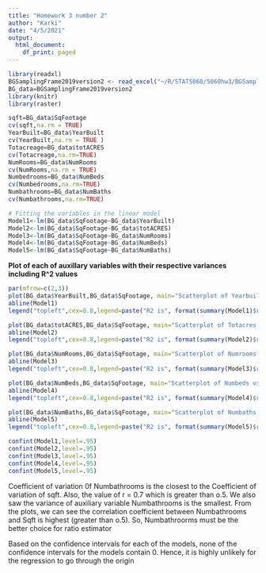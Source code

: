 ---
title: "Homework 3 number 2"
author: "Karki"
date: "4/5/2021"
output:
  html_document:
    df_print: paged
---

```{r, include=FALSE}
library(readxl)
BGSamplingFrame2019version2 <- read_excel("~/R/STAT5060/5060hw3/BGSamplingFrame2019version2.xlsx")
BG_data=BGSamplingFrame2019version2
library(knitr)
library(raster)
```
```{r}
sqft=BG_data$SqFootage
cv(sqft,na.rm = TRUE)
YearBuilt=BG_data$YearBuilt
cv(YearBuilt,na.rm = TRUE )
Totacreage=BG_data$totACRES
cv(Totacreage,na.rm=TRUE)
NumRooms=BG_data$NumRooms
cv(NumRooms,na.rm = TRUE)
Numbedrooms=BG_data$NumBeds
cv(Numbedrooms,na.rm=TRUE)
Numbathrooms=BG_data$NumBaths
cv(Numbathrooms,na.rm=TRUE)
```


```{r}
# Fitting the variables in the linear model
Model1<-lm(BG_data$SqFootage~BG_data$YearBuilt)
Model2<-lm(BG_data$SqFootage~BG_data$totACRES)
Model3<-lm(BG_data$SqFootage~BG_data$NumRooms)
Model4<-lm(BG_data$SqFootage~BG_data$NumBeds)
Model5<-lm(BG_data$SqFootage~BG_data$NumBaths)


```
**Plot of each of auxillary variables with their respective variances including R^2 values**
```{r}
par(mfrow=c(2,3))
plot(BG_data$YearBuilt,BG_data$SqFootage, main="Scatterplot of Yearbuilt vs.Sqft")
abline(Model1) 
legend("topleft",cex=0.8,legend=paste("R2 is", format(summary(Model1)$r.squared,digits=6), "var is ",var(BGSamplingFrame2019version2$YearBuilt)))

plot(BG_data$totACRES,BG_data$SqFootage, main="Scatterplot of Totacres vs.Sqft")
abline(Model2) 
legend("topleft",cex=0.8,legend=paste("R2 is", format(summary(Model2)$r.squared,digits=6),"var is", var(BGSamplingFrame2019version2$totACRES)))

plot(BG_data$NumRooms,BG_data$SqFootage, main="Scatterplot of Numrooms vs.Sqft")
abline(Model3) 
legend("topleft",cex=0.8,legend=paste("R2 is", format(summary(Model3)$r.squared,digits=6),"var is", var(BGSamplingFrame2019version2$NumRooms)))

plot(BG_data$NumBeds,BG_data$SqFootage, main="Scatterplot of Numbeds vs.Sqft")
abline(Model4) 
legend("topleft",cex=0.8,legend=paste("R2 is", format(summary(Model4)$r.squared,digits=6),"var is", var(BGSamplingFrame2019version2$NumBeds)))

plot(BG_data$NumBaths,BG_data$SqFootage, main="Scatterplot of Numbaths vs.Sqft")
abline(Model5) 
legend("topleft",cex=0.8,legend=paste("R2 is", format(summary(Model5)$r.squared,digits=6),"var is", var(BGSamplingFrame2019version2$NumBaths,na.rm=TRUE)))

```
```{r}

confint(Model1,level=.95)
confint(Model2,level=.95)
confint(Model3,level=.95)
confint(Model4,level=.95)
confint(Model5,level=.95)
```
Coefficient of variation 0f Numbathrooms is the closest to the Coefficient of variation of sqft. Also, the value of r = 0.7 which is greater than o.5. We also saw the variance of auxiliary variable Numbathrooms is the smallest. From the plots, we can see the  correlation coefficient between Numbathrooms and Sqft is highest (greater than o.5). So, Numbathroorms must be the better choice for ratio estimator

Based on the confidence intervals for each of the models, none of the confidence intervals for the models contain 0. Hence, it is highly unlikely for the regression to go through the origin
